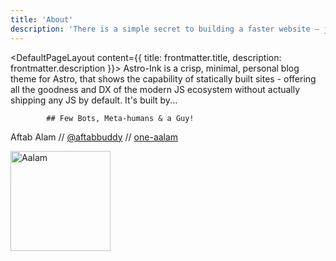 ```yaml
---
title: 'About'
description: 'There is a simple secret to building a faster website — just ship less.'
---
```


<DefaultPageLayout content={{ title: frontmatter.title, description: frontmatter.description }}>
    <Prose>
            Astro-Ink is a crisp, minimal, personal blog theme for Astro, that shows the capability of statically built sites - offering all the goodness and DX of the modern JS ecosystem without actually shipping any JS by default. It's built by...

            ## Few Bots, Meta-humans & a Guy!
Aftab Alam // [@aftabbuddy](https://twitter.com/aftabbuddy)  // [one-aalam](https://github.com/one-aalam)
            <div class="author">
                <img class="rounded-full" width="160" src="https://assets.website-files.com/5e51c674258ffe10d286d30a/5e5358878e2493fbea064dd9_peep-59.svg" title="Aalam" />
            </div>
    </Prose>
</DefaultPageLayout>
